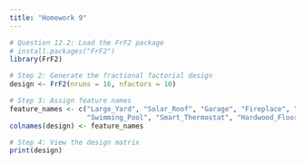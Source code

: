```yaml
---
title: "Homework 9"
---
```


```r
# Question 12.2: Load the FrF2 package
# install.packages("FrF2")
library(FrF2)

# Step 2: Generate the fractional factorial design
design <- FrF2(nruns = 16, nfactors = 10)

# Step 3: Assign feature names
feature_names <- c("Large_Yard", "Solar_Roof", "Garage", "Fireplace", "Finished_Basement",
                   "Swimming_Pool", "Smart_Thermostat", "Hardwood_Floors", "Open_Concept", "Walk-In_Closet")
colnames(design) <- feature_names

# Step 4: View the design matrix
print(design)

```